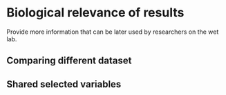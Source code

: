 # Biological relevance of results

Provide more information that can be later used by researchers on the wet lab.

## Comparing different dataset

## Shared selected variables
